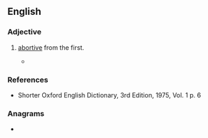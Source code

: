 ==English==

===Adjective===
{{en-adj}}

# {{lb|en|obsolete}} [[abortive]] from the first.
#* {{quote-book|title-The historie of the holy warre|page=272|author=[[w:Thomas Fuller|Thomas Fuller]]|year=1639|passage=Besides, most of these designes were abortive, or '''aborsive''' rather, like those untimely miscarriages not honoured with a soul or the shape and lineaments of an infant.}}

===References===
* Shorter Oxford English Dictionary, 3rd Edition, 1975, Vol. 1 p. 6

===Anagrams===
* {{anagrams|en|overbias}}